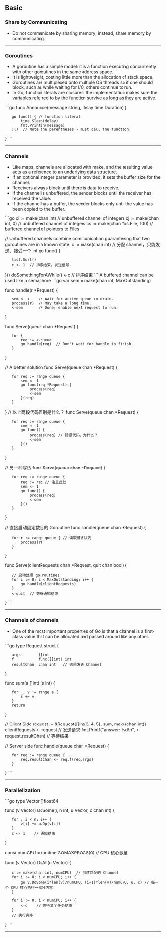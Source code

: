 == Basic ==
=== Share by Communicating ===
* Do not communicate by sharing memory; instead, share memory by communicating.
----
=== Goroutines ===
* A goroutine has a simple model: it is a function executing concurrently with other goroutines in the same address space.
* It is lightweight, costing little more than the allocation of stack space.
* Goroutines are multiplexed onto multiple OS threads so if one should block, such as while waiting for I/O, others continue to run.
* In Go, function literals are closures: the implementation makes sure the variables referred to by the function survive as long as they are active.
```go
func Announce(message string, delay time.Duration) {
    go func() { // function literal
        time.Sleep(delay)
        fmt.Println(message)
    }()  // Note the parentheses - must call the function.
}
```
----
=== Channels ===
* Like maps, channels are allocated with make, and the resulting value acts as a reference to an underlying data structure. 
* If an optional integer parameter is provided, it sets the buffer size for the channel.
* Receivers always block until there is data to receive.
* If the channel is unbuffered, the sender blocks until the receiver has received the value. 
* If the channel has a buffer, the sender blocks only until the value has been copied to the buffer.
```go
ci := make(chan int)            // unbuffered channel of integers
cj := make(chan int, 0)         // unbuffered channel of integers
cs := make(chan *os.File, 100)  // buffered channel of pointers to Files

// Unbuffered channels combine communication guaranteeing that two goroutines are in a known state.
c := make(chan int)  // 分配 channel，只能发送、接受一个 int
go func() {
    list.Sort()
    c <- 1  // 排序结束，发送信号
}()
doSomethingForAWhile()
<-c   // 排序结束
```
A buffered channel can be used like a semaphore
```go
var sem = make(chan int, MaxOutstanding)

func handle(r *Request) {
    sem <- 1    // Wait for active queue to drain.
    process(r)  // May take a long time.
    <-sem       // Done; enable next request to run.
}

func Serve(queue chan *Request) {
    for {
        req := <-queue
        go handle(req)  // Don't wait for handle to finish.
    }
}

// A better solution
func Serve(queue chan *Request) {
    for req := range queue {
        sem <- 1
        go func(req *Request) {
            process(req)
            <-sem
        }(req)
    }
}
// 以上两段代码区别是什么？
func Serve(queue chan *Request) {
    for req := range queue {
        sem <- 1
        go func() {
            process(req) // 错误代码，为什么？
            <-sem
        }()
    }
}

// 另一种写法
func Serve(queue chan *Request) {
    for req := range queue {
        req := req // 注意此处
        sem <- 1
        go func() {
            process(req)
            <-sem
        }()
    }
}

// 直接启动固定数目的 Goroutine
func handle(queue chan *Request) {
    for r := range queue { // 读取请求队列
        process(r)
    }
}

func Serve(clientRequests chan *Request, quit chan bool) {
    // 启动处理 go-routines
    for i := 0; i < MaxOutstanding; i++ {
        go handle(clientRequests)
    }
    <-quit  // 等待通知结束
}
```
----
=== Channels of channels  ===
* One of the most important properties of Go is that a channel is a first-class value that can be allocated and passed around like any other.
```go
type Request struct {
    args        []int
    f           func([]int) int
    resultChan  chan int   // 结果发送 Channel
}

func sum(a []int) (s int) {
    for _, v := range a {
        s += v
    }
    return
}

// Client Side
request := &Request{[]int{3, 4, 5}, sum, make(chan int)}
clientRequests <- request   // 发送请求
fmt.Printf("answer: %d\n", <-request.resultChan) // 等待结果

// Server side
func handle(queue chan *Request) {
    for req := range queue {
        req.resultChan <- req.f(req.args)
    }
}
```
----
=== Parallelization ===
```go
type Vector []float64

func (v Vector) DoSome(i, n int, u Vector, c chan int) {
    for ; i < n; i++ {
        v[i] += u.Op(v[i])
    }
    c <- 1    // 通知结束
}

const numCPU = runtime.GOMAXPROCS(0) // CPU 核心数量

func (v Vector) DoAll(u Vector) {
    c := make(chan int, numCPU)  // 创建匹配的 Channel
    for i := 0; i < numCPU; i++ {
        go v.DoSome(i*len(v)/numCPU, (i+1)*len(v)/numCPU, u, c) // 每一个 CPU 核心执行一部分内容
    }
    
    for i := 0; i < numCPU; i++ {
        <-c    // 等待某个任务结束
    }
    // 执行完毕
}
```
----